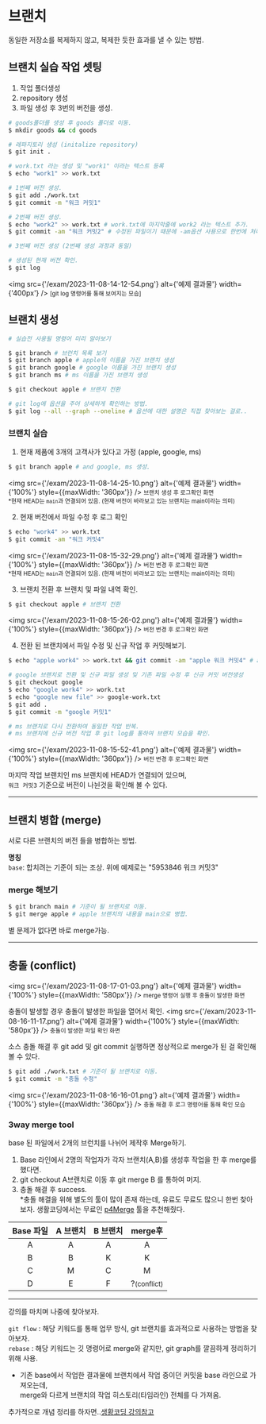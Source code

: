 # 브랜치
동일한 저장소를 복제하지 않고, 복제한 듯한 효과를 낼 수 있는 방법.

## 브랜치 실습 작업 셋팅
1. 작업 폴더생성 
2. repository 생성
3. 파일 생성 후 3번의 버전을 생성.
```bash
# goods폴더를 생성 후 goods 폴더로 이동.
$ mkdir goods && cd goods 

# 레파지토리 생성 (initalize repository)
$ git init .

# work.txt 라는 생성 및 "work1" 이라는 텍스트 등록
$ echo "work1" >> work.txt

# 1번째 버전 생성.
$ git add ./work.txt
$ git commit -m "워크 커밋1"

# 2번째 버전 생성.
$ echo "work2" >> work.txt # work.txt에 마지막줄에 work2 라는 텍스트 추가.
$ git commit -am "워크 커밋2" # 수정된 파일이기 때문에 -am옵션 사용으로 한번에 처리.

# 3번째 버전 생성 (2번째 생성 과정과 동일)

# 생성된 현재 버전 확인.
$ git log
```
<img src={'/exam/2023-11-08-14-12-54.png'} alt={'예제 결과물'} width={'400px'} />
<small>[git log 명령어를 통해 보여지는 모습]</small>


## 브랜치 생성


```bash
# 실습전 사용될 명령어 미리 알아보기

$ git branch # 브런치 목록 보기
$ git branch apple # apple의 이름을 가진 브랜치 생성
$ git branch google # google 이름을 가진 브랜치 생성
$ git branch ms # ms 이름을 가진 브랜치 생성

$ git checkout apple # 브랜치 전환

# git log에 옵션을 주어 상세하게 확인하는 방법.
$ git log --all --graph --oneline # 옵션에 대한 설명은 직접 찾아보는 걸로..
```

### 브랜치 실습

1. 현재 제품에 3개의 고객사가 있다고 가정 (apple, google, ms)
```bash
$ git branch apple # and google, ms 생성.
```
<img src={'/exam/2023-11-08-14-25-10.png'} alt={'예제 결과물'} width={'100%'} style={{maxWidth: '360px'}} />
<small>브랜치 생성 후 로그확인 화면</small>  
<small>*현재 HEAD는 `main`과 연결되어 있음. (현재 버전이 바라보고 있는 브랜치는 main이라는 의미)</small>  

2. 현재 버전에서 파일 수정 후 로그 확인
```bash
$ echo "work4" >> work.txt 
$ git commit -am "워크 커밋4"
```

<img src={'/exam/2023-11-08-15-32-29.png'} alt={'예제 결과물'} width={'100%'} style={{maxWidth: '360px'}} />
<small>버전 변경 후 로그확인 화면</small>  
<small>*현재 HEAD는 `main`과 연결되어 있음. (현재 버전이 바라보고 있는 브랜치는 main이라는 의미)</small>  

3. 브랜치 전환 후 브랜치 및 파일 내역 확인.
```bash
$ git checkout apple # 브랜치 전환
```

<img src={'/exam/2023-11-08-15-26-02.png'} alt={'예제 결과물'} width={'100%'} style={{maxWidth: '360px'}} />
<small>버전 변경 후 로그확인 화면</small>  

4. 전환 된 브랜치에서 파일 수정 및 신규 작업 후 커밋해보기.
```bash
$ echo "apple work4" >> work.txt && git commit -am "apple 워크 커밋4" # apple 브랜치에서 신규 버전생성 

# google 브랜치로 전환 및 신규 파일 생성 및 기존 파일 수정 후 신규 커밋 버전생성 
$ git checkout google
$ echo "google work4" >> work.txt
$ echo "google new file" >> google-work.txt
$ git add .
$ git commit -m "google 커밋1"

# ms 브랜치로 다시 전환하여 동일한 작업 반복.
# ms 브랜치에 신규 버전 작업 후 git log를 통하여 브랜치 모습을 확인.
```
<img src={'/exam/2023-11-08-15-52-41.png'} alt={'예제 결과물'} width={'100%'} style={{maxWidth: '360px'}} />
<small>버전 변경 후 로그확인 화면</small>  

마지막 작업 브랜치인 ms 브랜치에 HEAD가 연결되어 있으며,  
`워크 커밋3` 기준으로 버전이 나뉜것을 확인해 볼 수 있다.

---

## 브랜치 병합 (merge)
서로 다른 브랜치의 버전 들을 병합하는 방법.

**명칭**  
`base`: 합치려는 기준이 되는 조상. 위에 예제로는 "5953846 워크 커밋3" 

### merge 해보기
```bash
$ git branch main # 기준이 될 브랜치로 이동.
$ git merge apple # apple 브랜치의 내용을 main으로 병합.
```
별 문제가 없다면 바로 merge가능.  

---

## 충돌 (conflict)

<img src={'/exam/2023-11-08-17-01-03.png'} alt={'예제 결과물'} width={'100%'} style={{maxWidth: '580px'}} />
<small>merge 명령어 실행 후 충돌이 발생한 화면</small> 

충돌이 발생할 경우 충돌이 발생한 파일을 열어서 확인.
<img src={'/exam/2023-11-08-16-11-17.png'} alt={'예제 결과물'} width={'100%'} style={{maxWidth: '580px'}} />
<small>충돌이 발생한 파일 확인 화면</small> 

소스 충돌 해결 후 git add 및 git commit 실행하면 정상적으로 merge가 된 걸 확인해 볼 수 있다.
```bash
$ git add ./work.txt # 기준이 될 브랜치로 이동.
$ git commit -m "충돌 수정"
```
<img src={'/exam/2023-11-08-16-16-01.png'} alt={'예제 결과물'} width={'100%'} style={{maxWidth: '360px'}} />
<small>충돌 해결 후 로그 명령어를 통해 확인 모습</small> 

### 3way merge tool
base 된 파일에서 2개의 브런치를 나뉘어 제작후 Merge하기.
1. Base 라인에서 2명의 작업자가 각자 브랜치(A,B)를 생성후 작업을 한 후 merge를 했다면.  
2. git checkout A브랜치로 이동 후 git merge B 를 통하여 머지.
3. 충돌 해결 후 success.  
*충돌 해결을 위해 별도의 툴이 많이 존재 하는데, 유료도 무료도 많으니 한번 찾아보자.
생활코딩에서는 무료인 [p4Merge](https://www.perforce.com/ko/jepum/helix-core-apps/merge-diff-tool-p4merge) 툴을 추천해줬다.

| Base 파일 | A 브랜치 | B 브랜치 | merge후 |
| :--: | :--: | :--: | :--: |
| A | A | A | A |
| B | B | K | K |
| C | M | C | M |
| D | E | F | ?<small>(conflict)</small> |


--- 

강의를 마치며 나중에 찾아보자.

`git flow` : 해당 키워드를 통해 업무 방식, git 브랜치를 효과적으로 사용하는 방법을 찾아보자.  
`rebase` : 해당 키워드는 깃 명령어로 merge와 같지만, git graph를 깔끔하게 정리하기 위해 사용.  
 - 기존 base에서 작업한 결과물에 브랜치에서 작업 중이던 커밋을 base 라인으로 가져오는데,  
  merge와 다르게 브랜치의 작업 히스토리(타임라인) 전체를 다 가져옴.

추가적으로 개념 정리를 하자면..[생황코딩 강의참고](https://opentutorials.org/course/3840/23693)
